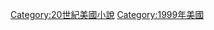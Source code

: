 {{Year by category
|m=1
|c=9
|d=9
|y=9
|cat=美國小說
|sortkey=小說
|parent=
|subcat=1999年小說
}}

[[Category:20世紀美國小說|Category:20世紀美國小說]]
[[Category:1999年美國|Category:1999年美國]]